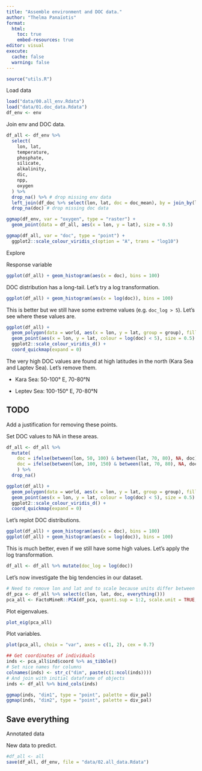 ```yaml
---
title: "Assemble environment and DOC data."
author: "Thelma Panaïotis"
format:
  html:
    toc: true
    embed-resources: true
editor: visual
execute:
  cache: false
  warning: false
---
```


```r
source("utils.R")
```

Load data

```r
load("data/00.all_env.Rdata")
load("data/01.doc_data.Rdata")
df_env <- env
```

Join env and DOC data.

```r
df_all <- df_env %>%
  select(
    lon, lat, 
    temperature,
    phosphate,
    silicate,
    alkalinity,
    dic,
    npp,
    oxygen
  ) %>% 
  drop_na() %>% # drop missing env data
  left_join(df_doc %>% select(lon, lat, doc = doc_mean), by = join_by(lon, lat)) %>% 
  drop_na(doc) # drop missing doc data
```

```r
ggmap(df_env, var = "oxygen", type = "raster") +
  geom_point(data = df_all, aes(x = lon, y = lat), size = 0.5)
```

```r
ggmap(df_all, var = "doc", type = "point") + 
  ggplot2::scale_colour_viridis_c(option = "A", trans = "log10")
```

Explore

Response variable

```r
ggplot(df_all) + geom_histogram(aes(x = doc), bins = 100)
```

DOC distribution has a long-tail. Let’s try a log transformation.

```r
ggplot(df_all) + geom_histogram(aes(x = log(doc)), bins = 100)
```

This is better but we still have some extreme values (e.g. `doc_log > 5`). Let’s see where these values are.

```r
ggplot(df_all) + 
  geom_polygon(data = world, aes(x = lon, y = lat, group = group), fill = "grey") + 
  geom_point(aes(x = lon, y = lat, colour = log(doc) < 5), size = 0.5) +
  ggplot2::scale_colour_viridis_d() +
  coord_quickmap(expand = 0)
```

The very high DOC values are found at high latitudes in the north (Kara Sea and Laptev Sea). Let’s remove them.

-   Kara Sea: 50-100° E, 70-80°N

-   Leptev Sea: 100-150° E, 70-80°N

::: {.callout-note appearance="simple"}
## TODO

Add a justification for removing these points.
:::

Set DOC values to NA in these areas.

```r
df_all <- df_all %>% 
  mutate(
    doc = ifelse(between(lon, 50, 100) & between(lat, 70, 80), NA, doc),
    doc = ifelse(between(lon, 100, 150) & between(lat, 70, 80), NA, doc)
    ) %>% 
  drop_na()

ggplot(df_all) +
  geom_polygon(data = world, aes(x = lon, y = lat, group = group), fill = "grey") + 
  geom_point(aes(x = lon, y = lat, colour = log(doc) < 5), size = 0.5) +
  ggplot2::scale_colour_viridis_d() +
  coord_quickmap(expand = 0)
```

Let’s replot DOC distributions.

```r
ggplot(df_all) + geom_histogram(aes(x = doc), bins = 100)
ggplot(df_all) + geom_histogram(aes(x = log(doc)), bins = 100)
```

This is much better, even if we still have some high values. Let’s apply the log transformation.

```r
df_all <- df_all %>% mutate(doc_log = log(doc))
```

Let’s now investigate the big tendencies in our dataset.

```r
# Need to remove lon and lat and to scale because units differ between variables
df_pca <- df_all %>% select(c(lon, lat, doc, everything()))
pca_all <- FactoMineR::PCA(df_pca, quanti.sup = 1:2, scale.unit = TRUE, graph = FALSE)
```

Plot eigenvalues.

```r
plot_eig(pca_all)
```

Plot variables.

```r
plot(pca_all, choix = "var", axes = c(1, 2), cex = 0.7)
```

```r
## Get coordinates of individuals
inds <- pca_all$ind$coord %>% as_tibble()
# Set nice names for columns
colnames(inds) <- str_c("dim", paste(c(1:ncol(inds))))
# And join with initial dataframe of objects
inds <- df_all %>% bind_cols(inds)

ggmap(inds, "dim1", type = "point", palette = div_pal)
ggmap(inds, "dim2", type = "point", palette = div_pal)
```

## Save everything

Annotated data

New data to predict.

```r
#df_all <- all
save(df_all, df_env, file = "data/02.all_data.Rdata")
```
